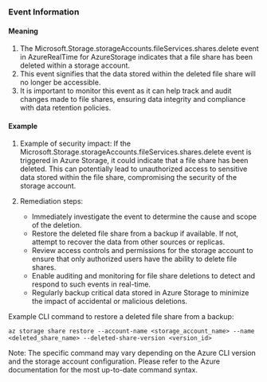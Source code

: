 
### Event Information

#### Meaning

1. The Microsoft.Storage.storageAccounts.fileServices.shares.delete event in AzureRealTime for AzureStorage indicates that a file share has been deleted within a storage account.
2. This event signifies that the data stored within the deleted file share will no longer be accessible.
3. It is important to monitor this event as it can help track and audit changes made to file shares, ensuring data integrity and compliance with data retention policies.

#### Example

1. Example of security impact: If the Microsoft.Storage.storageAccounts.fileServices.shares.delete event is triggered in Azure Storage, it could indicate that a file share has been deleted. This can potentially lead to unauthorized access to sensitive data stored within the file share, compromising the security of the storage account.

2. Remediation steps:
   - Immediately investigate the event to determine the cause and scope of the deletion.
   - Restore the deleted file share from a backup if available. If not, attempt to recover the data from other sources or replicas.
   - Review access controls and permissions for the storage account to ensure that only authorized users have the ability to delete file shares.
   - Enable auditing and monitoring for file share deletions to detect and respond to such events in real-time.
   - Regularly backup critical data stored in Azure Storage to minimize the impact of accidental or malicious deletions.

Example CLI command to restore a deleted file share from a backup:
```
az storage share restore --account-name <storage_account_name> --name <deleted_share_name> --deleted-share-version <version_id>
```

Note: The specific command may vary depending on the Azure CLI version and the storage account configuration. Please refer to the Azure documentation for the most up-to-date command syntax.

